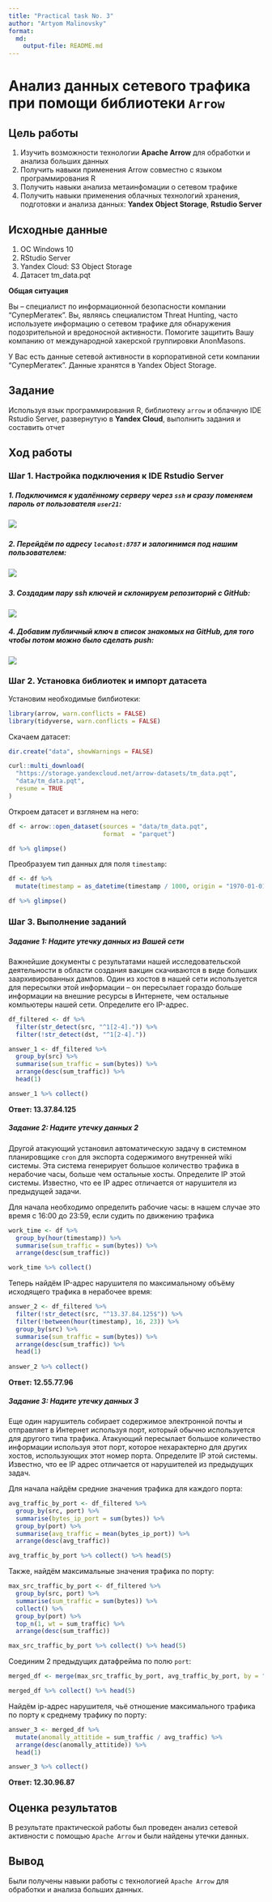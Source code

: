 ```yaml
---
title: "Practical task No. 3"
author: "Artyom Malinovsky"
format:   
  md:
    output-file: README.md
---
```


# Анализ данных сетевого трафика при помощи библиотеки `Arrow`

## Цель работы

1.  Изучить возможности технологии **Apache Arrow** для обработки и анализа больших данных
2.  Получить навыки применения Arrow совместно с языком программирования R
3.  Получить навыки анализа метаинфомации о сетевом трафике
4.  Получить навыки применения облачных технологий хранения, подготовки и анализа данных: **Yandex Object Storage**, **Rstudio Server**

## Исходные данные

1.  ОС Windows 10
2.  RStudio Server
3.  Yandex Cloud: S3 Object Storage
4.  Датасет tm_data.pqt

**Общая ситуация**

Вы -- специалист по информационной безопасности компании "СуперМегатек". Вы, являясь специалистом Threat Hunting, часто используете информацию о сетевом трафике для обнаружения подозрительной и вредоносной активности. Помогите защитить Вашу компанию от международной хакерской группировки AnonMasons.

У Вас есть данные сетевой активности в корпоративной сети компании "СуперМегатек". Данные хранятся в Yandex Object Storage.

## Задание

Используя язык программирования R, библиотеку `arrow` и облачную IDE Rstudio Server, развернутую в **Yandex Cloud**, выполнить задания и составить отчет

## Ход работы

### Шаг 1. Настройка подключения к IDE Rstudio Server

##### 1. Подключимся к удалённому серверу через `ssh` и сразу поменяем пароль от пользователя `user21`:

##### ![](images/clipboard-2725490911.png)

##### 

##### 2. Перейдём по адресу `locahost:8787` и залогинимся под нашим пользователем:

##### ![](images/clipboard-105565225.png)

##### 3. Создадим пару ssh ключей и склонируем репозиторий с GitHub:

![](images/clipboard-153943226.png)

##### 4. Добавим публичный ключ в список знакомых на GitHub, для того чтобы потом можно было сделать push:

### ![](images/clipboard-793363104.png)

### Шаг 2. Установка библиотек и импорт датасета

Установим необходимые билбиотеки:

```r
library(arrow, warn.conflicts = FALSE)
library(tidyverse, warn.conflicts = FALSE)
```

Скачаем датасет:

```r
dir.create("data", showWarnings = FALSE)

curl::multi_download(
  "https://storage.yandexcloud.net/arrow-datasets/tm_data.pqt",
  "data/tm_data.pqt",
  resume = TRUE
)
```

Откроем датасет и взглянем на него:

```r
df <- arrow::open_dataset(sources = "data/tm_data.pqt", 
                          format  = "parquet")

df %>% glimpse()
```

Преобразуем тип данных для поля `timestamp`:

```r
df <- df %>%
  mutate(timestamp = as_datetime(timestamp / 1000, origin = "1970-01-01", tz = "UTC"))

df %>% glimpse()
```

### Шаг 3. Выполнение заданий

##### Задание 1: Надите утечку данных из Вашей сети

Важнейшие документы с результатами нашей исследовательской деятельности в области создания вакцин скачиваются в виде больших заархивированных дампов. Один из хостов в нашей сети используется для пересылки этой информации -- он пересылает гораздо больше информации на внешние ресурсы в Интернете, чем остальные компьютеры нашей сети. Определите его IP-адрес.

```r
df_filtered <- df %>%
  filter(str_detect(src, "^1[2-4].")) %>%
  filter(!str_detect(dst, "^1[2-4]."))

answer_1 <- df_filtered %>%
  group_by(src) %>% 
  summarise(sum_traffic = sum(bytes)) %>%
  arrange(desc(sum_traffic)) %>%
  head(1)

answer_1 %>% collect()
```

**Ответ: 13.37.84.125**

##### Задание 2: Надите утечку данных 2

Другой атакующий установил автоматическую задачу в системном планировщике `cron` для экспорта содержимого внутренней wiki системы. Эта система генерирует большое количество трафика в нерабочие часы, больше чем остальные хосты. Определите IP этой системы. Известно, что ее IP адрес отличается от нарушителя из предыдущей задачи.

Для начала необходимо определить рабочие часы: в нашем случае это время с 16:00 до 23:59, если судить по движению трафика

```r
work_time <- df %>%
  group_by(hour(timestamp)) %>%
  summarise(sum_traffic = sum(bytes)) %>%
  arrange(desc(sum_traffic))

work_time %>% collect()
```

Теперь найдём IP-адрес нарушителя по максимальному объёму исходящего трафика в нерабочее время:

```r
answer_2 <- df_filtered %>%
  filter(!str_detect(src, "^13.37.84.125$")) %>%
  filter(!between(hour(timestamp), 16, 23)) %>%
  group_by(src) %>%
  summarise(sum_traffic = sum(bytes)) %>%
  arrange(desc(sum_traffic)) %>%
  head(1)
  
answer_2 %>% collect()
```

**Ответ: 12.55.77.96**

##### Задание 3: Надите утечку данных 3

Еще один нарушитель собирает содержимое электронной почты и отправляет в Интернет используя порт, который обычно используется для другого типа трафика. Атакующий пересылает большое количество информации используя этот порт, которое нехарактерно для других хостов, использующих этот номер порта. Определите IP этой системы. Известно, что ее IP адрес отличается от нарушителей из предыдущих задач.

Для начала найдём средние значения трафика для каждого порта:

```r
avg_traffic_by_port <- df_filtered %>%
  group_by(src, port) %>%
  summarise(bytes_ip_port = sum(bytes)) %>%
  group_by(port) %>%
  summarise(avg_traffic = mean(bytes_ip_port)) %>%
  arrange(desc(avg_traffic))

avg_traffic_by_port %>% collect() %>% head(5)
```

Также, найдём максимальные значения трафика по порту:

```r
max_src_traffic_by_port <- df_filtered %>%
  group_by(src, port) %>%
  summarise(sum_traffic = sum(bytes)) %>%
  collect() %>%
  group_by(port) %>%
  top_n(1, wt = sum_traffic) %>%
  arrange(desc(sum_traffic))

max_src_traffic_by_port %>% collect() %>% head(5)
```

Соединим 2 предыдущих датафрейма по полю `port`:

```r
merged_df <- merge(max_src_traffic_by_port, avg_traffic_by_port, by = "port")

merged_df %>% collect() %>% head(5)
```

Найдём ip-адрес нарушителя, чьё отношение максимального трафика по порту к среднему трафику по порту:

```r
answer_3 <- merged_df %>%
  mutate(anomally_attitide = sum_traffic / avg_traffic) %>%
  arrange(desc(anomally_attitide)) %>%
  head(1)

answer_3 %>% collect()
```

**Ответ: 12.30.96.87**

## Оценка результатов

В результате практической работы был проведен анализ сетевой активности с помощью `Apache Arrow` и были найдены утечки данных.

## Вывод

Были получены навыки работы с технологией `Apache Arrow` для обработки и анализа больших данных.
